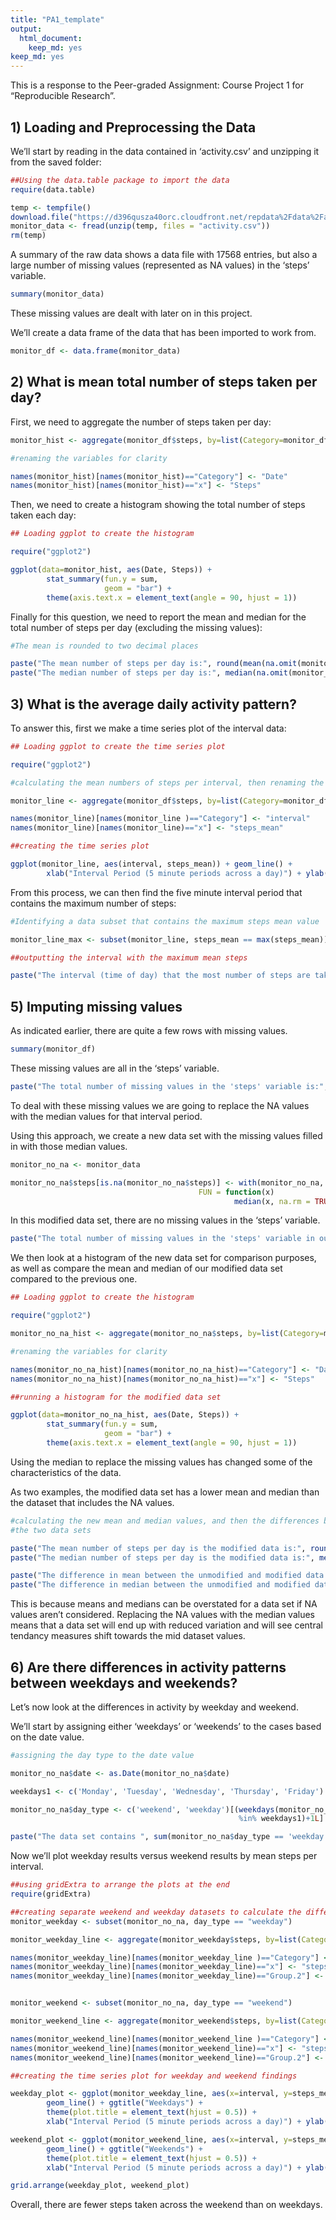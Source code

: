 ---
title: "PA1_template"
output: 
  html_document: 
    keep_md: yes
keep_md: yes
---

This is a response to the Peer-graded Assignment: Course Project 1 for 
"Reproducible Research".

## 1) Loading and Preprocessing the Data

We'll start by reading in the data contained in 'activity.csv' and unzipping it 
from the saved folder:

```{r read in data, echo = TRUE}
##Using the data.table package to import the data
require(data.table)

temp <- tempfile()
download.file("https://d396qusza40orc.cloudfront.net/repdata%2Fdata%2Factivity.zip", temp)
monitor_data <- fread(unzip(temp, files = "activity.csv"))
rm(temp)
```

A summary of the raw data shows a data file with 17568 entries, but also a
large number of missing values (represented as NA values) in the 'steps' variable.

```{r initial data summary, echo = TRUE}
summary(monitor_data)

```

These missing values are dealt with later on in this project. 

We'll create a data frame of the data that has been imported to work from.


```{r creating data subset, echo = TRUE}
monitor_df <- data.frame(monitor_data)
```

## 2) What is mean total number of steps taken per day?

First, we need to aggregate the number of steps taken per day:

```{r creating data set for number of steps histogram, echo = TRUE}
monitor_hist <- aggregate(monitor_df$steps, by=list(Category=monitor_df$date), FUN = sum, na.omit = TRUE)

#renaming the variables for clarity

names(monitor_hist)[names(monitor_hist)=="Category"] <- "Date"
names(monitor_hist)[names(monitor_hist)=="x"] <- "Steps"

```

Then, we need to create a histogram showing the total number of steps taken each day:

```{r creating aggregate number of steps histogram, echo = TRUE}
## Loading ggplot to create the histogram

require("ggplot2")

ggplot(data=monitor_hist, aes(Date, Steps)) +
        stat_summary(fun.y = sum, 
                     geom = "bar") + 
        theme(axis.text.x = element_text(angle = 90, hjust = 1))

```

Finally for this question, we need to report the mean and median for the total 
number of steps per day (excluding the missing values):

```{r showing histogram data mean and median, echo = TRUE}

#The mean is rounded to two decimal places

paste("The mean number of steps per day is:", round(mean(na.omit(monitor_hist$Steps)), 2))
paste("The median number of steps per day is:", median(na.omit(monitor_hist$Steps)))
```

## 3) What is the average daily activity pattern?

To answer this, first we make a time series plot of the interval data:

```{r creating time series plot for average daily activity, echo = TRUE}
## Loading ggplot to create the time series plot

require("ggplot2")

#calculating the mean numbers of steps per interval, then renaming the variables

monitor_line <- aggregate(monitor_df$steps, by=list(Category=monitor_df$interval), FUN = mean, na.rm=TRUE)

names(monitor_line)[names(monitor_line )=="Category"] <- "interval"
names(monitor_line)[names(monitor_line)=="x"] <- "steps_mean"

##creating the time series plot

ggplot(monitor_line, aes(interval, steps_mean)) + geom_line() +
        xlab("Interval Period (5 minute periods across a day)") + ylab("Mean Number of Steps")

```

From this process, we can then find the five minute interval period that contains
the maximum number of steps:

```{r finding the interval with highest average steps, echo = TRUE}
#Identifying a data subset that contains the maximum steps mean value

monitor_line_max <- subset(monitor_line, steps_mean == max(steps_mean))

##outputting the interval with the maximum mean steps

paste("The interval (time of day) that the most number of steps are taken is:", monitor_line_max$interval)
```

## 5) Imputing missing values

As indicated earlier, there are quite a few rows with missing values. 

```{r summary of data to look at NAs, echo = TRUE}
summary(monitor_df)

```

These missing values are all in the 'steps' variable.

```{r number of NA rows, echo = TRUE}
paste("The total number of missing values in the 'steps' variable is:", sum(is.na(monitor_df$steps)))

```

To deal with these missing values we are going to replace the NA values with the
median values for that interval period.

Using this approach, we create a new data set with the missing values filled in 
with those median values.

```{r filling in NA values with median values, echo = TRUE}

monitor_no_na <- monitor_data

monitor_no_na$steps[is.na(monitor_no_na$steps)] <- with(monitor_no_na, ave(steps, interval, 
                                          FUN = function(x) 
                                                  median(x, na.rm = TRUE)))[is.na(monitor_no_na$steps)]
```

In this modified data set, there are no missing values in the 'steps' variable.

```{r checking there are no more NAs, echo = TRUE}
paste("The total number of missing values in the 'steps' variable in our modfied data set is now:", sum(is.na(monitor_no_na$steps)))

```

We then look at a histogram of the new data set for comparison purposes, as well as
compare the mean and median of our modified data set compared to the previous one.


```{r creating a histogram of the modified data set, echo = TRUE}
## Loading ggplot to create the histogram

require("ggplot2")

monitor_no_na_hist <- aggregate(monitor_no_na$steps, by=list(Category=monitor_no_na$date), FUN = sum)

#renaming the variables for clarity

names(monitor_no_na_hist)[names(monitor_no_na_hist)=="Category"] <- "Date"
names(monitor_no_na_hist)[names(monitor_no_na_hist)=="x"] <- "Steps"

##running a histogram for the modified data set

ggplot(data=monitor_no_na_hist, aes(Date, Steps)) +
        stat_summary(fun.y = sum, 
                     geom = "bar") + 
        theme(axis.text.x = element_text(angle = 90, hjust = 1))


```

Using the median to replace the missing values has changed some of the 
characteristics of the data.

As two examples, the modified data set has a lower mean and median than the 
dataset that includes the NA values.

```{r looking at the new mean and median values, echo = TRUE}
#calculating the new mean and median values, and then the differences between
#the two data sets

paste("The mean number of steps per day is the modified data is:", round(mean(monitor_no_na_hist$Steps), 2))
paste("The median number of steps per day is the modified data is:", median(monitor_no_na_hist$Steps))

paste("The difference in mean between the unmodified and modified data sets are:", (round(mean(monitor_no_na_hist$Steps), 2))-round(mean(na.omit((monitor_hist$Steps), 2))))
paste("The difference in median between the unmodified and modified data sets are:", median(monitor_no_na_hist$Steps)-median(na.omit(monitor_hist$Steps)))
```

This is because means and medians can be overstated for a data set if NA values
aren't considered. Replacing the NA values with the median values means that 
a data set will end up with reduced variation and will see central tendancy measures 
shift towards the mid dataset values.

## 6) Are there differences in activity patterns between weekdays and weekends?

Let's now look at the differences in activity by weekday and weekend.

We'll start by assigning either 'weekdays' or 'weekends' to the cases based on 
the date value.

```{r identifying weekdays and weekends by date, echo=TRUE}

#assigning the day type to the date value

monitor_no_na$date <- as.Date(monitor_no_na$date)

weekdays1 <- c('Monday', 'Tuesday', 'Wednesday', 'Thursday', 'Friday')

monitor_no_na$day_type <- c('weekend', 'weekday')[(weekdays(monitor_no_na$date) 
                                                   %in% weekdays1)+1L]

paste("The data set contains ", sum(monitor_no_na$day_type == 'weekday'), "weekdays and ", sum(monitor_no_na$day_type == 'weekend'), "weekend days.")
```

Now we'll plot weekday results versus weekend results by mean steps per interval.

```{r arranging plots of weekday versus weekend activity patterns, echo=TRUE}
##using gridExtra to arrange the plots at the end
require(gridExtra)

##creating separate weekend and weekday datasets to calculate the difference means
monitor_weekday <- subset(monitor_no_na, day_type == "weekday")

monitor_weekday_line <- aggregate(monitor_weekday$steps, by=list(Category=monitor_weekday$interval, monitor_weekday$day_type), FUN = mean)

names(monitor_weekday_line)[names(monitor_weekday_line )=="Category"] <- "interval"
names(monitor_weekday_line)[names(monitor_weekday_line)=="x"] <- "steps_mean"
names(monitor_weekday_line)[names(monitor_weekday_line)=="Group.2"] <- "day_type"


monitor_weekend <- subset(monitor_no_na, day_type == "weekend")

monitor_weekend_line <- aggregate(monitor_weekend$steps, by=list(Category=monitor_weekend$interval, monitor_weekend$day_type), FUN = mean)

names(monitor_weekend_line)[names(monitor_weekend_line )=="Category"] <- "interval"
names(monitor_weekend_line)[names(monitor_weekend_line)=="x"] <- "steps_mean"
names(monitor_weekend_line)[names(monitor_weekend_line)=="Group.2"] <- "day_type"

##creating the time series plot for weekday and weekend findings

weekday_plot <- ggplot(monitor_weekday_line, aes(x=interval, y=steps_mean)) + 
        geom_line() + ggtitle("Weekdays") +
        theme(plot.title = element_text(hjust = 0.5)) +
        xlab("Interval Period (5 minute periods across a day)") + ylab("Mean Number of Steps")

weekend_plot <- ggplot(monitor_weekend_line, aes(x=interval, y=steps_mean)) + 
        geom_line() + ggtitle("Weekends") +
        theme(plot.title = element_text(hjust = 0.5)) +
        xlab("Interval Period (5 minute periods across a day)") + ylab("Mean Number of Steps")

grid.arrange(weekday_plot, weekend_plot)

```

Overall, there are fewer steps taken across the weekend than on weekdays.

